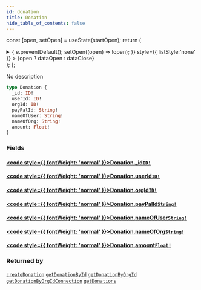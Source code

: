 ```yaml
---
id: donation
title: Donation
hide_table_of_contents: false
---
```






const [open, setOpen] = useState(startOpen);
return (
<details {...(open ? { open: true } : {})} className="details" style={{ border:'none', boxShadow:'none', background:'var(--ifm-background-color)' }}>
<summary
onClick={(e) => {
e.preventDefault();
setOpen((open) => !open);
}}
style={{ listStyle:'none' }} >
{open ? dataOpen : dataClose}
</summary>
{open && children}
</details>
);
};

No description

```graphql
type Donation {
  _id: ID!
  userId: ID!
  orgId: ID!
  payPalId: String!
  nameOfUser: String!
  nameOfOrg: String!
  amount: Float!
}
```

### Fields

#### [<code style={{ fontWeight: 'normal' }}>Donation.<b>\_id</b></code>](#)<Bullet />[`ID!`](/schema/scalars/id) <Badge class="secondary" text="non-null"/> <Badge class="secondary" text="scalar"/>

>

#### [<code style={{ fontWeight: 'normal' }}>Donation.<b>userId</b></code>](#)<Bullet />[`ID!`](/schema/scalars/id) <Badge class="secondary" text="non-null"/> <Badge class="secondary" text="scalar"/>

>

#### [<code style={{ fontWeight: 'normal' }}>Donation.<b>orgId</b></code>](#)<Bullet />[`ID!`](/schema/scalars/id) <Badge class="secondary" text="non-null"/> <Badge class="secondary" text="scalar"/>

>

#### [<code style={{ fontWeight: 'normal' }}>Donation.<b>payPalId</b></code>](#)<Bullet />[`String!`](/schema/scalars/string) <Badge class="secondary" text="non-null"/> <Badge class="secondary" text="scalar"/>

>

#### [<code style={{ fontWeight: 'normal' }}>Donation.<b>nameOfUser</b></code>](#)<Bullet />[`String!`](/schema/scalars/string) <Badge class="secondary" text="non-null"/> <Badge class="secondary" text="scalar"/>

>

#### [<code style={{ fontWeight: 'normal' }}>Donation.<b>nameOfOrg</b></code>](#)<Bullet />[`String!`](/schema/scalars/string) <Badge class="secondary" text="non-null"/> <Badge class="secondary" text="scalar"/>

>

#### [<code style={{ fontWeight: 'normal' }}>Donation.<b>amount</b></code>](#)<Bullet />[`Float!`](/schema/scalars/float) <Badge class="secondary" text="non-null"/> <Badge class="secondary" text="scalar"/>

>

### Returned by

[`createDonation`](/schema/mutations/create-donation) <Badge class="secondary" text="mutation"/><Bullet />[`getDonationById`](/schema/queries/get-donation-by-id) <Badge class="secondary" text="query"/><Bullet />[`getDonationByOrgId`](/schema/queries/get-donation-by-org-id) <Badge class="secondary" text="query"/><Bullet />[`getDonationByOrgIdConnection`](/schema/queries/get-donation-by-org-id-connection) <Badge class="secondary" text="query"/><Bullet />[`getDonations`](/schema/queries/get-donations) <Badge class="secondary" text="query"/>
